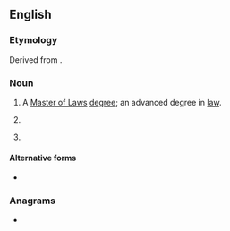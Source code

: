 {{also|LL.M.|L.L.M.}}
==English==
{{wikipedia}}

===Etymology===
Derived from {{der|en|la|[[lēgum]] [[magister]]}}.

===Noun===
{{en-noun|head=[[LL]][[M]]}}

# {{lb|en|education}} A [[Master of Laws]] [[degree]]; an advanced degree in [[law]].
#: {{cot|en|JD|JSD|SJD|LL.B}}
# {{lb|en|ML}} {{initialism of|en|[[large]] [[language model]]}}
# {{init of|en|[[local]] [[linear]] [[model]]}}

====Alternative forms====
* {{sense|Master of Laws}} {{alt|en|LL.M|LL.M.}}

===Anagrams===
* {{anagrams|en|a=llm|LML}}